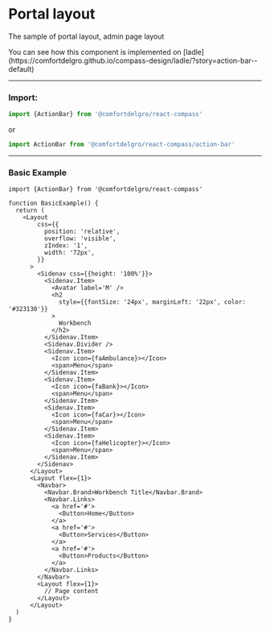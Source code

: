 
# Portal layout

The sample of portal layout, admin page layout

<Callout>
  You can see how this component is implemented on
  [ladle](https://comfortdelgro.github.io/compass-design/ladle/?story=action-bar--default)
</Callout>

---

### Import:

```js
import {ActionBar} from '@comfortdelgro/react-compass'
```

or

```js
import ActionBar from '@comfortdelgro/react-compass/action-bar'
```

---

### Basic Example

<ComponentDisplay>
  <PortalLayout></PortalLayout>
</ComponentDisplay>

```tsx {22}
import {ActionBar} from '@comfortdelgro/react-compass'

function BasicExample() {
  return (
    <Layout
        css={{
          position: 'relative',
          overflow: 'visible',
          zIndex: '1',
          width: '72px',
        }}
      >
        <Sidenav css={{height: '100%'}}>
          <Sidenav.Item>
            <Avatar label='M' />
            <h2
              style={{fontSize: '24px', marginLeft: '22px', color: '#323130'}}
            >
              Workbench
            </h2>
          </Sidenav.Item>
          <Sidenav.Divider />
          <Sidenav.Item>
            <Icon icon={faAmbulance}></Icon>
            <span>Menu</span>
          </Sidenav.Item>
          <Sidenav.Item>
            <Icon icon={faBank}></Icon>
            <span>Menu</span>
          </Sidenav.Item>
          <Sidenav.Item>
            <Icon icon={faCar}></Icon>
            <span>Menu</span>
          </Sidenav.Item>
          <Sidenav.Item>
            <Icon icon={faHelicopter}></Icon>
            <span>Menu</span>
          </Sidenav.Item>
        </Sidenav>
      </Layout>
      <Layout flex={1}>
        <Navbar>
          <Navbar.Brand>Workbench Title</Navbar.Brand>
          <Navbar.Links>
            <a href='#'>
              <Button>Home</Button>
            </a>
            <a href='#'>
              <Button>Services</Button>
            </a>
            <a href='#'>
              <Button>Products</Button>
            </a>
          </Navbar.Links>
        </Navbar>
        <Layout flex={1}>
          // Page content
        </Layout>
      </Layout>
  )
}
```
